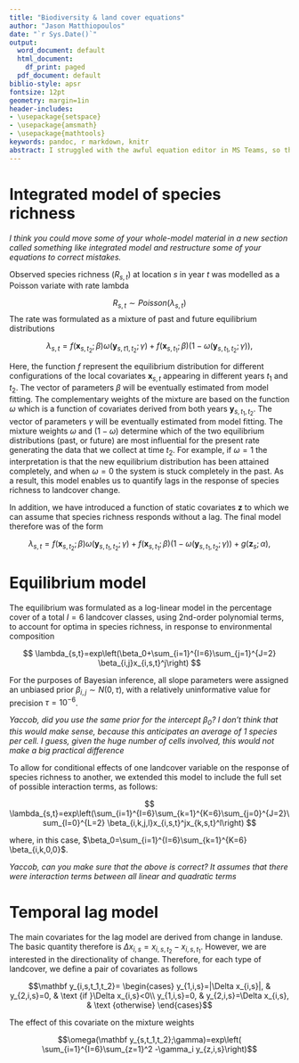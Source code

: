 ```yaml
---
title: "Biodiversity & land cover equations"
author: "Jason Matthiopoulos"
date: "`r Sys.Date()`"
output:
  word_document: default
  html_document:
    df_print: paged
  pdf_document: default
biblio-style: apsr
fontsize: 12pt
geometry: margin=1in
header-includes:
- \usepackage{setspace}
- \usepackage{amsmath}
- \usepackage{mathtools} 
keywords: pandoc, r markdown, knitr
abstract: I struggled with the awful equation editor in MS Teams, so this is what you are aiming for, for the model equations. Please, number all equations for cross referencing. I have not tried to copy paste the text from your own document. Instead, I provide a skeleton with the improvements in the technical specification. Please add the important pieces of text into place. 
---
```

# Integrated model of species richness
*I think you could move some of your whole-model material in a new section called something like integrated model and restructure some of your equations to correct mistakes.*

Observed species richness ($R_{s,t}$) at location $s$ in year $t$ was modelled as a Poisson variate with rate lambda

$$ R_{s,t} \sim Poisson(\lambda_{s,t}) $$
The rate was formulated as a mixture of past and future equilibrium distributions

$$ \lambda_{s,t}=f(\mathbf{x}_{s,t_2};\beta)\omega(\mathbf y_{s,t1,t_2};\gamma)+f(\mathbf{x}_{s,t_1};\beta)(1-\omega(\mathbf y_{s,t_1,t_2};\gamma)),$$

Here, the function $f$ represent the equilibrium distribution for different configurations of the local covariates $\mathbf{x}_{s,t}$ appearing in different years $t_1$ and $t_2$. The vector of parameters $\beta$ will be eventually estimated from model fitting. The complementary weights of the mixture are based on the function $\omega$ which is a function of  covariates derived from both years $\mathbf{y}_{s,t_1,t_2}$. The vector of parameters $\gamma$ will be eventually estimated from model fitting. The mixture weights $\omega$
and $(1-\omega)$ determine which of the two equilibrium distributions (past, or future) are most influential for the present rate generating the data that we collect at time $t_2$. For example, if $\omega=1$ the interpretation is that the new equilibrium distribution has been attained completely, and when $\omega=0$ the system is stuck completely in the past. As a result, this model enables us to quantify lags in the response of species richness to landcover change. 

In addition, we have introduced a function of static covariates $\mathbf z$ to which we can assume that species richness responds without a lag. The final model therefore was of the form

$$ \lambda_{s,t}=f(\mathbf{x}_{s,t_2};\beta)\omega(\mathbf y_{s,t_1,t_2};\gamma)+f(\mathbf{x}_{s,t_1};\beta)(1-\omega(\mathbf y_{s,t_1,t_2};\gamma))+g(\mathbf z_s;\alpha),$$

# Equilibrium model

The equilibrium was formulated as a log-linear model in the percentage cover of a total $I=6$ landcover classes, using 2nd-order polynomial terms, to account for optima in species richness, in response to environmental composition

$$ \lambda_{s,t}=exp\left(\beta_0+\sum_{i=1}^{I=6}\sum_{j=1}^{J=2} \beta_{i,j}x_{i,s,t}^j\right) $$

 For the purposes of Bayesian inference, all slope parameters were assigned an unbiased prior $\beta_{i,j}\sim N(0,\tau)$, with a relatively uninformative value for precision $\tau=10^{-6}$.
 
 *Yaccob, did you use the same prior for the intercept $\beta_0$? I don't think that this would make sense, because this anticipates an average of 1 species per cell. I guess, given the huge number of cells involved, this would not make a big practical difference*
 
 To allow for conditional effects of one landcover variable on the response of species richness to another, we extended this model to include the full set of possible interaction terms, as follows:
 
$$ \lambda_{s,t}=exp\left(\sum_{i=1}^{I=6}\sum_{k=1}^{K=6}\sum_{j=0}^{J=2}\sum_{l=0}^{L=2} \beta_{i,k,j,l}x_{i,s,t}^jx_{k,s,t}^l\right) $$

where, in this case, $\beta_0=\sum_{i=1}^{I=6}\sum_{k=1}^{K=6} \beta_{i,k,0,0}$.

*Yaccob, can you make sure that the above is correct? It assumes that there were interaction terms between all linear and quadratic terms*


# Temporal lag model

The main covariates for the lag model are derived from change in landuse. The basic quantity therefore is $\Delta x_{i,s}=x_{i,s,t_2}-x_{i,s,t_1}$. However, we are interested in the directionality of change. Therefore, for each type of landcover, we define a pair of covariates as follows

$$\mathbf y_{i,s,t_1,t_2}=
\begin{cases}
y_{1,i,s}=|\Delta x_{i,s}|, & y_{2,i,s}=0, & \text {if }\Delta x_{i,s}<0\\
y_{1,i,s}=0, & y_{2,i,s}=\Delta x_{i,s},  & \text {otherwise}
\end{cases}$$


The effect of this covariate on the mixture weights 

$$\omega(\mathbf y_{s,t_1,t_2};\gamma)=exp\left( \sum_{i=1}^{I=6}\sum_{z=1}^2 -\gamma_i y_{z,i,s}\right)$$







